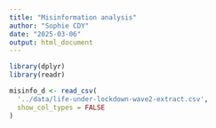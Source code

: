 ```yaml
---
title: "Misinformation analysis"
author: "Sophie CDY"
date: "2025-03-06"
output: html_document
---
```


```r
library(dplyr)
library(readr)

misinfo_d <- read_csv(
  '../data/life-under-lockdown-wave2-extract.csv',
  show_col_types = FALSE
)
```
